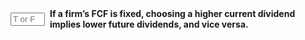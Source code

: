 ::: {.question-block}

<form onsubmit="event.preventDefault(); checkAnswerBox('module10_tf_q91','T')" style="display: flex; align-items: center; gap: 8px;">
  <input type="text" id="module10_tf_q91" name="module10_tf_q91" maxlength="1" placeholder="T or F" style="width: 55px;" data-correct-answer="T" /> 
  <label for="module10_tf_q91"><strong>If a firm’s FCF is fixed, choosing a higher current dividend implies lower future dividends, and vice versa.</strong></label>
</form>

<div id="feedback-module10_tf_q91" class="feedback" data-status="" style="display:none;">
TRUE.  Current–future payout trade-off.
</div>

:::

